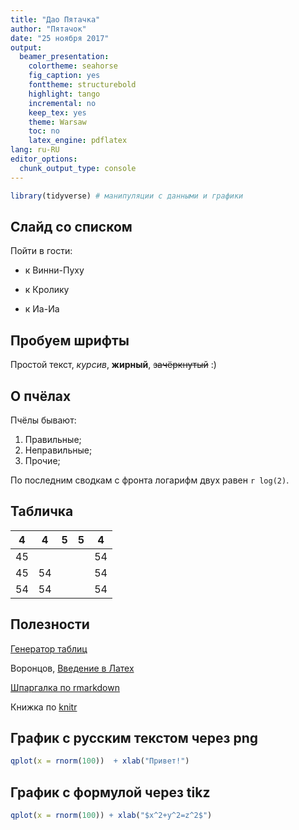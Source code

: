 ```yaml
---
title: "Дао Пятачка"
author: "Пятачок"
date: "25 ноября 2017"
output: 
  beamer_presentation: 
    colortheme: seahorse
    fig_caption: yes
    fonttheme: structurebold
    highlight: tango
    incremental: no
    keep_tex: yes
    theme: Warsaw
    toc: no
    latex_engine: pdflatex
lang: ru-RU
editor_options: 
  chunk_output_type: console
---
```



```r
library(tidyverse) # манипуляции с данными и графики
```


## Слайд со списком

Пойти в гости:

* к Винни-Пуху

* к Кролику

* к Иа-Иа

## Пробуем шрифты

Простой текст, *курсив*, **жирный**, ~~зачёркнутый~~ :)


## О пчёлах

Пчёлы бывают:

1. Правильные;
1. Неправильные;
1. Прочие;

По последним сводкам с фронта логарифм двух равен `r log(2)`.

## Табличка

| 4   | 4   | 5  | 5  | 4   |
|-----|-----|----|----|-----|
| 45  |     |    |    |  54 |
| 45  | 54  |    |    |  54 |
|  54 | 54  |    |    |  54 |

## Полезности

[Генератор таблиц](http://tablesgenerator.com)

Воронцов, [Введение в Латех](www.ccas.ru/voron/download/voron05latex.pdf)

[Шпаргалка по rmarkdown](https://www.rstudio.com/wp-content/uploads/2016/03/rmarkdown-cheatsheet-2.0.pdf)

Книжка по [knitr](https://yihui.name/knitr/options/)

## График с русским текстом через png

```r
qplot(x = rnorm(100))  + xlab("Привет!")
```

## График с формулой через tikz
```r
qplot(x = rnorm(100)) + xlab("$x^2+y^2=z^2$")
```

